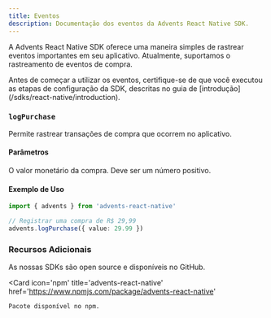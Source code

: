 ```yaml
---
title: Eventos
description: Documentação dos eventos da Advents React Native SDK.
---
```


A Advents React Native SDK oferece uma maneira simples de rastrear eventos importantes em seu aplicativo. Atualmente, suportamos o rastreamento de eventos de compra.

<Note>
  Antes de começar a utilizar os eventos, certifique-se de que você executou as etapas de
  configuração da SDK, descritas no guia de [introdução](/sdks/react-native/introduction).
</Note>

### `logPurchase`

Permite rastrear transações de compra que ocorrem no aplicativo.

#### Parâmetros

<ParamField path='value' type='number' required>
  O valor monetário da compra. Deve ser um número positivo.
</ParamField>

#### Exemplo de Uso

```typescript
import { advents } from 'advents-react-native'

// Registrar uma compra de R$ 29,99
advents.logPurchase({ value: 29.99 })
```

### Recursos Adicionais

<CardGroup cols={2}>
  <Card
    icon='github'
    title='advents-react-native'
    href='https://github.com/advents-io/advents-react-native'
  >
    As nossas SDKs são open source e disponíveis no GitHub.
  </Card>

  <Card
    icon='npm'
    title='advents-react-native'
    href='https://www.npmjs.com/package/advents-react-native'
  >
    Pacote disponível no npm.
  </Card>
</CardGroup>
